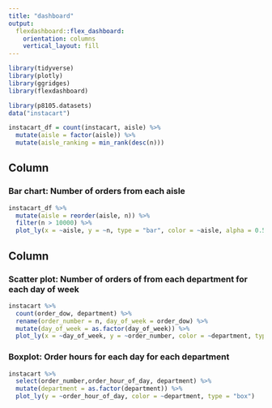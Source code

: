 ```yaml
---
title: "dashboard"
output: 
  flexdashboard::flex_dashboard:
    orientation: columns
    vertical_layout: fill
---
```


```r
library(tidyverse)
library(plotly)
library(ggridges)
library(flexdashboard)
```

```r
library(p8105.datasets)
data("instacart")
```

```r
instacart_df = count(instacart, aisle) %>% 
  mutate(aisle = factor(aisle)) %>% 
  mutate(aisle_ranking = min_rank(desc(n)))  

```

Column {data-width=650}
-----------------------------------------------------------------------

### Bar chart: Number of orders from each aisle

```r
instacart_df %>% 
  mutate(aisle = reorder(aisle, n)) %>%      
  filter(n > 10000) %>%                      
  plot_ly(x = ~aisle, y = ~n, type = "bar", color = ~aisle, alpha = 0.5)
```

Column {data-width=350}
-----------------------------------------------------------------------

### Scatter plot: Number of orders of from each department for each day of week

```r
instacart %>% 
  count(order_dow, department) %>%
  rename(order_number = n, day_of_week = order_dow) %>%
  mutate(day_of_week = as.factor(day_of_week)) %>% 
  plot_ly(x = ~day_of_week, y = ~order_number, color = ~department, type = "scatter", mode = "line")
```

### Boxplot: Order hours for each day for each department

```r
instacart %>% 
  select(order_number,order_hour_of_day, department) %>%
  mutate(department = as.factor(department)) %>%
  plot_ly(y = ~order_hour_of_day, color = ~department, type = "box")
```

